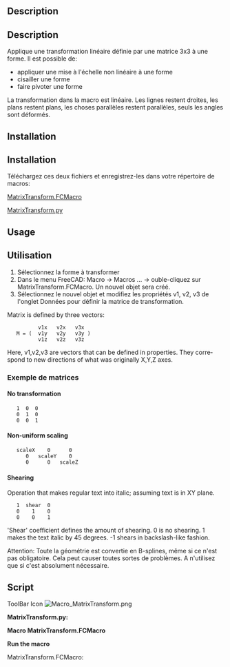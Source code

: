 <languages/>

<div class="mw-translate-fuzzy">
{{Macro/fr
|Name=MatrixTransform
|Icon=Macro_MatrixTransform.png
|Description=Applique une transformation linéaire à une forme, définie par une matrice 3x3. Il est possible d'appliquer une échelle non linéaire à une forme, de cisailler une forme, de faire pivoter une forme.<br/>
{{ColoredText|#ff0000|#ffff00|Cette macro est composée de 2 macro: '''MatrixTransform.FCMacro''' (lanceur) et '''MatrixTransform.py''' (exécuteur).}}<br/>
Le '''.FCMacro''' est installé avec le gestionnaire d'extensions vous devez installer la macro '''.py''' manuellement.<br/>Lien des deux macros : <br/>
[https://github.com/DeepSOIC/FreeCAD-Macros/raw/master/MatrixTransform/MatrixTransform.FCMacro MatrixTransform.FCMacro] (lanceur)<br/>
[https://github.com/DeepSOIC/FreeCAD-Macros/raw/master/MatrixTransform/MatrixTransform.py MatrixTransform.py] (exécuteur)
|Author=DeepSOIC
|Version=1.1
|Date=2024-12-09
|FCVersion=Toutes
|Download=[https://wiki.freecad.org/images/d/db/Macro_MatrixTransform.png Icône de la barre d'outils]
}}
</div>

<div lang="en" dir="ltr" class="mw-content-ltr">
==Description==
</div>

<div class="mw-translate-fuzzy">
==Description==
Applique une transformation linéaire définie par une matrice 3x3 à une forme. Il est possible de:
* appliquer une mise à l'échelle non linéaire à une forme
* cisailler une forme
* faire pivoter une forme
</div>

La transformation dans la macro est linéaire. Les lignes restent droites, les plans restent plans, les choses parallèles restent parallèles, seuls les angles sont déformés.

{{Codeextralink|https://raw.githubusercontent.com/DeepSOIC/FreeCAD-Macros/master/MatrixTransform/MatrixTransform.FCMacro}}

<div lang="en" dir="ltr" class="mw-content-ltr">
==Installation==
</div>

<div class="mw-translate-fuzzy">
==Installation ==
Téléchargez ces deux fichiers et enregistrez-les dans votre répertoire de macros:
</div>

[https://github.com/DeepSOIC/FreeCAD-Macros/raw/master/MatrixTransform/MatrixTransform.FCMacro MatrixTransform.FCMacro]

[https://github.com/DeepSOIC/FreeCAD-Macros/raw/master/MatrixTransform/MatrixTransform.py MatrixTransform.py]

<div lang="en" dir="ltr" class="mw-content-ltr">
==Usage==
</div>

<div class="mw-translate-fuzzy">
==Utilisation==
# Sélectionnez la forme à transformer
# Dans le menu FreeCAD: Macro → Macros ... → ouble-cliquez sur MatrixTransform.FCMacro. Un nouvel objet sera créé.
# Sélectionnez le nouvel objet et modifiez les propriétés v1, v2, v3 de l'onglet Données pour définir la matrice de transformation.
</div>

<div lang="en" dir="ltr" class="mw-content-ltr">
Matrix is defined by three vectors:
</div>

           v1x   v2x   v3x
    M = (  v1y   v2y   v3y )
           v1z   v2z   v3z

<div lang="en" dir="ltr" class="mw-content-ltr">
Here, v1,v2,v3 are vectors that can be defined in properties. They correspond to new directions of what was originally X,Y,Z axes.
</div>

<span id="Example_matrices"></span>
<div class="mw-translate-fuzzy">
===Exemple de matrices===
</div>

<div lang="en" dir="ltr" class="mw-content-ltr">
====No transformation====
</div>

    1  0  0
    0  1  0
    0  0  1

<div lang="en" dir="ltr" class="mw-content-ltr">
====Non-uniform scaling====
</div>

    scaleX    0      0
       0   scaleY    0
       0      0   scaleZ

<div lang="en" dir="ltr" class="mw-content-ltr">
====Shearing====
</div>

<div lang="en" dir="ltr" class="mw-content-ltr">
Operation that makes regular text into italic; assuming text is in XY plane.
</div>

    1  shear  0
    0    1    0
    0    0    1

<div lang="en" dir="ltr" class="mw-content-ltr">
'Shear' coefficient defines the amount of shearing. 0 is no shearing. 1 makes the text italic by 45 degrees. -1 shears in backslash-like fashion.
</div>

<div class="mw-translate-fuzzy">
Attention: Toute la géométrie est convertie en B-splines, même si ce n'est pas obligatoire.
Cela peut causer toutes sortes de problèmes. A n'utilisez que si c'est absolument nécessaire.
</div>

==Script==

<div lang="en" dir="ltr" class="mw-content-ltr">
ToolBar Icon [[Image:Macro_MatrixTransform.png]]
</div>

{{clear}}

'''MatrixTransform.py:'''
{{MacroCode|code=

#***************************************************************************
#*                                                                         *
#*   Copyright (c) 2015 2024 - Victor Titov (DeepSOIC)                     *
#*                                               <vv.titov@gmail.com>      *  
#*                                                                         *
#*   This program is free software; you can redistribute it and/or modify  *
#*   it under the terms of the GNU Lesser General Public License (LGPL)    *
#*   as published by the Free Software Foundation; either version 2 of     *
#*   the License, or (at your option) any later version.                   *
#*   for detail see the LICENCE text file.                                 *
#*                                                                         *
#*   This program is distributed in the hope that it will be useful,       *
#*   but WITHOUT ANY WARRANTY; without even the implied warranty of        *
#*   MERCHANTABILITY or FITNESS FOR A PARTICULAR PURPOSE.  See the         *
#*   GNU Library General Public License for more details.                  *
#*                                                                         *
#*   You should have received a copy of the GNU Library General Public     *
#*   License along with this program; if not, write to the Free Software   *
#*   Foundation, Inc., 59 Temple Place, Suite 330, Boston, MA  02111-1307  *
#*   USA                                                                   *
#*                                                                         *
#***************************************************************************

__title__="Macro MatrixTransform"
__author__ = "DeepSOIC"
__doc__ = '''
Macro MatrixTransform.
Distorts geometry according to vector transformation defined by the matrix.

Matrix is defined by three vectors:
       v1x   v2x   v3x                  
M = (  v1y   v2y   v3y )                  
       v1z   v2z   v3z                  
Here, v1,v2,v3 are vectors that can be defined in properties. They correspond
to new directions of what was originally X,Y,Z axes.

example matrices:

No transformation:
1  0  0
0  1  0
0  0  1

non-uniform scaling:
scaleX    0      0
   0   scaleY    0
   0      0   scaleZ

shearing (operation that makes regular text into italic; assuming text is in XY
plane):
1  shear  0
0    1    0
0    0    1
('shear' coefficient defines the amount of shearing. 0 is no shearing. 1 makes
the text italic by 45 degrees. -1 shears in backslash-like fashion.)


Warning. All geometry is converted to B-splines, even if it doesn't have to.
This can cause all sorts of trouble. Use only if absolutely necessary.
'''

import FreeCAD as App
if App.GuiUp:
    import FreeCADGui as Gui
import Part

def makeMatrixTransformFeature():
    '''makeMatrixTransformFeature(): makes a MatrixTransform parametric feature object. Returns the new object.'''
    obj = App.ActiveDocument.addObject("Part::FeaturePython","Transform")
    MatrixTransform(obj)
    ViewProviderMatrixTransform(obj.ViewObject)
    return obj

class MatrixTransform:
    "The FuseCompound object"
    def __init__(self,obj):
        obj.addProperty("App::PropertyLink","Base","MatrixTransform","Input shape")
        obj.addProperty("App::PropertyVector","v1","MatrixTransform","Vector for new X axis; first column of transform matrix.")
        obj.addProperty("App::PropertyVector","v2","MatrixTransform","Vector for new Y axis; second column of transform matrix.")
        obj.addProperty("App::PropertyVector","v3","MatrixTransform","Vector for new Z axis; third column of transform matrix.")
        obj.v1 = App.Vector(1,0,0)
        obj.v2 = App.Vector(1,1,0)
        obj.v3 = App.Vector(0,0,1)
        obj.Proxy = self
        

    def execute(self,obj):
        v1 = obj.v1
        v2 = obj.v2
        v3 = obj.v3
        m = App.Matrix(  v1.x, v2.x, v3.x, 0,
                         v1.y, v2.y, v3.y, 0,
                         v1.z, v2.z, v3.z, 0,
                         0,    0,    0,    1   )
        obj.Shape = obj.Base.Shape.transformGeometry(m)

class ViewProviderMatrixTransform:
    
    def __init__(self,vobj):
        vobj.Proxy = self
       
    def getIcon(self):
        return ""

    def attach(self, vobj):
        self.ViewObject = vobj
        self.Object = vobj.Object
  
    def setEdit(self,vobj,mode):
        return False
    
    def unsetEdit(self,vobj,mode):
        return

    def __getstate__(self):
        return None

    def __setstate__(self,state):
        return None

    def claimChildren(self):
        return [self.Object.Base]
        
    def onDelete(self, feature, subelements): # subelements is a tuple of strings
        try:
            self.Object.Base.ViewObject.show()
        except Exception as err:
            App.Console.PrintError("Error in onDelete: " + str(err)) #err.message
        return True

def run():
    sel = Gui.Selection.getSelection()
    try:
        if len(sel) != 1:
            raise Exception("Select a shape to transform, first! Then run this macro.")
        obj = makeMatrixTransformFeature()
        obj.Base = sel[0]
        obj.Proxy.execute(obj)
    except Exception as err:
        from PySide import QtGui
        mb = QtGui.QMessageBox()
        mb.setIcon(mb.Icon.Warning)
        mb.setText(str(err)) #err.message
        mb.setWindowTitle("Macro MatrixTransform")
        mb.exec_()
        App.Console.PrintError("Error in onDelete: " + str(err)) #err.message

##import MatrixTransform
##MatrixTransform.run()
}}

'''Macro MatrixTransform.FCMacro'''

{{MacroCode|code=
#***************************************************************************
#*                                                                         *
#*   Copyright (c) 2015 - Victor Titov (DeepSOIC)                          *
#*                                               <vv.titov@gmail.com>      *  
#*                                                                         *
#*   This program is free software; you can redistribute it and/or modify  *
#*   it under the terms of the GNU Lesser General Public License (LGPL)    *
#*   as published by the Free Software Foundation; either version 2 of     *
#*   the License, or (at your option) any later version.                   *
#*   for detail see the LICENCE text file.                                 *
#*                                                                         *
#*   This program is distributed in the hope that it will be useful,       *
#*   but WITHOUT ANY WARRANTY; without even the implied warranty of        *
#*   MERCHANTABILITY or FITNESS FOR A PARTICULAR PURPOSE.  See the         *
#*   GNU Library General Public License for more details.                  *
#*                                                                         *
#*   You should have received a copy of the GNU Library General Public     *
#*   License along with this program; if not, write to the Free Software   *
#*   Foundation, Inc., 59 Temple Place, Suite 330, Boston, MA  02111-1307  *
#*   USA                                                                   *
#*                                                                         *
#***************************************************************************

__title__="Macro MatrixTransform"
__author__ = "DeepSOIC"
__doc__ = '''
Macro MatrixTransform.
Distorts geometry according to vector transformation defined by the matrix.

Matrix is defined by three vectors:
       v1x   v2x   v3x                  
M = (  v1y   v2y   v3y )                  
       v1z   v2z   v3z                  
Here, v1,v2,v3 are vectors that can be defined in properties. They correspond
to new directions of what was originally X,Y,Z axes.

exmaple matrices:

No transformation:
1  0  0
0  1  0
0  0  1

non-uniform scaling:
scaleX    0      0
   0   scaleY    0
   0      0   scaleZ

shearing (operation that makes regular text into italic; assuming text is in XY
plane):
1  shear  0
0    1    0
0    0    1
('shear' coefficient defines the amount of shearing. 0 is no shearing. 1 makes
the text italic by 45 degrees. -1 shears in backslash-like fashion.)


Instruciotns:
Select the object to be sheared, then run the macro. A new object will be
created, with shear matrix filled in by default. Edit values of v1, v2, v3 to
change the behavior.

Warning. All geometry is converted to B-splines, even if it doesn't have to.
This can cause all sorts of trouble. Use only if absolutely necessary.
'''

import MatrixTransform
MatrixTransform.run()


}}

'''Run the macro'''

MatrixTransform.FCMacro:
{{Code|code=
import MatrixTransform
MatrixTransform.run()
}}